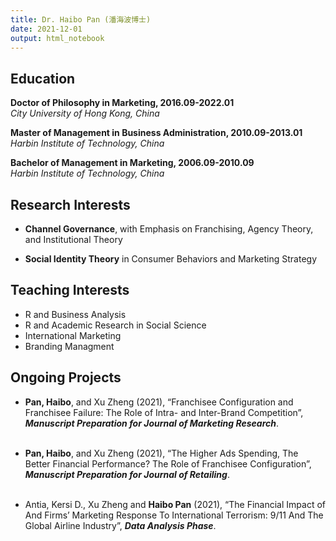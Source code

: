 ```yaml
---
title: Dr. Haibo Pan (潘海波博士)
date: 2021-12-01
output: html_notebook
---
```


## Education

**Doctor of Philosophy in Marketing, 2016.09-2022.01** </br> *City University of Hong Kong, China*

**Master of Management in Business Administration, 2010.09-2013.01** </br> *Harbin Institute of Technology, China*

**Bachelor of Management in Marketing, 2006.09-2010.09** </br> *Harbin Institute of Technology, China*

## Research Interests

-   **Channel Governance**, with Emphasis on Franchising, Agency Theory, and Institutional Theory

-   **Social Identity Theory** in Consumer Behaviors and Marketing Strategy

## Teaching Interests

-   R and Business Analysis
-   R and Academic Research in Social Science
-   International Marketing
-   Branding Managment

## Ongoing Projects

-   **Pan, Haibo**, and Xu Zheng (2021), "Franchisee Configuration and Franchisee Failure: The Role of Intra- and Inter-Brand Competition", ***Manuscript Preparation for Journal of Marketing Research***. <br> <br>

-   **Pan, Haibo**, and Xu Zheng (2021), "The Higher Ads Spending, The Better Financial Performance? The Role of Franchisee Configuration", ***Manuscript Preparation for Journal of Retailing***. <br> <br>

-   Antia, Kersi D., Xu Zheng and **Haibo Pan** (2021), "The Financial Impact of And Firms' Marketing Response To International Terrorism: 9/11 And The Global Airline Industry", ***Data Analysis Phase***.
